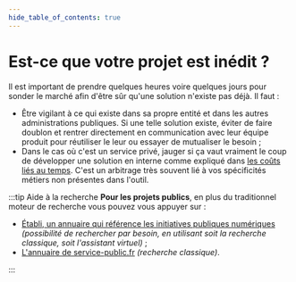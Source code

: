 ```yaml
---
hide_table_of_contents: true
---
```


# Est-ce que votre projet est inédit ?

Il est important de prendre quelques heures voire quelques jours pour sonder le marché afin d'être sûr qu'une solution n'existe pas déjà. Il faut :

- Être vigilant à ce qui existe dans sa propre entité et dans les autres administrations publiques. Si une telle solution existe, éviter de faire doublon et rentrer directement en communication avec leur équipe produit pour réutiliser le leur ou essayer de mutualiser le besoin ;
- Dans le cas où c'est un service privé, jauger si ça vaut vraiment le coup de développer une solution en interne comme expliqué dans [les coûts liés au temps](project-start/time-and-costs.mdx). C'est un arbitrage très souvent lié à vos spécificités métiers non présentes dans l'outil.

:::tip Aide à la recherche
**Pour les projets publics**, en plus du traditionnel moteur de recherche vous pouvez vous appuyer sur :

- [Établi, un annuaire qui référence les initiatives publiques numériques](https://etabli.incubateur.net/) _(possibilité de rechercher par besoin, en utilisant soit la recherche classique, soit l'assistant virtuel)_ ;
- [L'annuaire de service-public.fr](https://lannuaire.service-public.fr/) _(recherche classique)_.

:::
